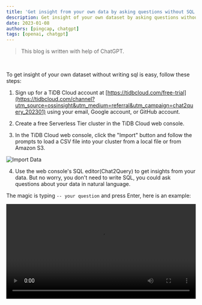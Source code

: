 ```yaml
---
title: 'Get insight from your own data by asking questions without SQL skills'
description: Get insight of your own dataset by asking questions without writing sql with ease!
date: 2023-01-08
authors: [pingcap, chatgpt]
tags: [openai, chatgpt]
---
```


> This blog is written with help of ChatGPT.

<br />

To get insight of your own dataset without writing sql is easy, follow these steps:

1. Sign up for a TiDB Cloud account at [https://tidbcloud.com/free-trial](https://tidbcloud.com/channel?utm_source=ossinsight&utm_medium=referral&utm_campaign=chat2query_202301) using your email, Google account, or GitHub account.

2. Create a free Serverless Tier cluster in the TiDB Cloud web console.

3. In the TiDB Cloud web console, click the "Import" button and follow the prompts to load a CSV file into your cluster from a local file or from Amazon S3.

  ![Import Data](./import.png)

4. Use the web console's SQL editor(Chat2Query) to get insights from your data. But no worry, you don't need to write SQL, you could ask questions about your data in natural language.

  The magic is typing `-- your question` and press Enter, here is an example:

  <video src={mp4URLL} width="100%" autoplay controls></video>

